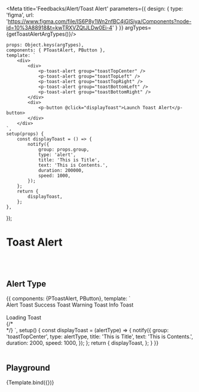 



<Meta title='Feedbacks/Alert/Toast Alert' parameters={{
    design: {
        type: 'figma',
        url: 'https://www.figma.com/file/IS6P8y1Wn2nfBC4jGlSiya/Components?node-id=10%3A88918&t=kwTRXVZQtJLDw0Ei-4'
    }
}} argTypes={getToastAlertArgTypes()}/>


    props: Object.keys(argTypes),
    components: { PToastAlert, PButton },
    template: `
        <div>
            <div>
                <p-toast-alert group="toastTopCenter" />
                <p-toast-alert group="toastTopLeft" />
                <p-toast-alert group="toastTopRight" />
                <p-toast-alert group="toastBottomLeft" />
                <p-toast-alert group="toastBottomRight" />
            </div>
            <div>
                <p-button @click="displayToast">Launch Toast Alert</p-button>
            </div>
        </div>
    `,
    setup(props) {
        const displayToast = () => {
            notify({
                group: props.group,
                type: 'alert',
                title: 'This is Title',
                text: 'This is Contents.',
                duration: 200000,
                speed: 1000,
            });
        };
        return {
            displayToast,
        };
    },
});

# Toast Alert

<br/>
<br/>

## Alert Type
<Canvas>
    <Story name="Alert Type">
        {{
            components: {PToastAlert, PButton},
            template: `
<div>
    <div>
        <p-toast-alert group="toastTopCenter" position="top center" />
    </div>
    <p-button style-type="negative-primary" class="mr-2" @click="displayToast('alert')">Alert Toast</p-button>
    <p-button style-type="positive" class="mr-2" @click="displayToast('success')">Success Toast</p-button>
    <p-button :style="{'background-color': '#FFCE02'}" class="mr-2" @click="displayToast('warning')">Warning Toast</p-button>
    <p-button style-type="tertiary" @click="displayToast('info')">Info Toast</p-button>
    <br/><br/>
    <p-button style-type="tertiary" @click="displayToast('loading')">Loading Toast</p-button>
</div>
{/*<div>*/}
`,
            setup() {
                const displayToast = (alertType) => {
                    notify({
                        group: 'toastTopCenter',
                        type: alertType,
                        title: 'This is Title',
                        text: 'This is Contents.',
                        duration: 2000,
                        speed: 1000,
                    });
                };
                return {
                    displayToast,
                };
            }
        }}
    </Story>
</Canvas>

<br/>
<br/>

## Playground

<Canvas>
    <Story name="Playground">
        {Template.bind({})}
    </Story>
</Canvas>

<ArgsTable story="Playground"/>
